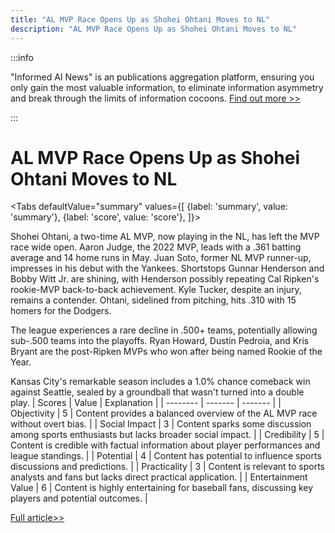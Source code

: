 ```yaml
---
title: "AL MVP Race Opens Up as Shohei Ohtani Moves to NL"
description: "AL MVP Race Opens Up as Shohei Ohtani Moves to NL"
---
```



:::info

"Informed AI News" is an publications aggregation platform, ensuring you only gain the most valuable information, to eliminate information asymmetry and break through the limits of information cocoons.  [Find out more >>](/docs/guides)

:::

# AL MVP Race Opens Up as Shohei Ohtani Moves to NL


<Tabs
	defaultValue="summary"
	values={[
	{label: 'summary', value: 'summary'},
	{label: 'score', value: 'score'},
]}>
<TabItem value="summary">


Shohei Ohtani, a two-time AL MVP, now playing in the NL, has left the MVP race wide open. Aaron Judge, the 2022 MVP, leads with a .361 batting average and 14 home runs in May. Juan Soto, former NL MVP runner-up, impresses in his debut with the Yankees. Shortstops Gunnar Henderson and Bobby Witt Jr. are shining, with Henderson possibly repeating Cal Ripken's rookie-MVP back-to-back achievement. Kyle Tucker, despite an injury, remains a contender. Ohtani, sidelined from pitching, hits .310 with 15 homers for the Dodgers.

The league experiences a rare decline in .500+ teams, potentially allowing sub-.500 teams into the playoffs. Ryan Howard, Dustin Pedroia, and Kris Bryant are the post-Ripken MVPs who won after being named Rookie of the Year.

Kansas City's remarkable season includes a 1.0% chance comeback win against Seattle, sealed by a groundball that wasn't turned into a double play.
</TabItem>
<TabItem value="score">
	| Scores     | Value   | Explanation |
	| -------- | ------- | ------- |
	| Objectivity  | 5    | Content provides a balanced overview of the AL MVP race without overt bias.    |
	| Social Impact | 3     | Content sparks some discussion among sports enthusiasts but lacks broader social impact.    |
	| Credibility    | 5    | Content is credible with factual information about player performances and league standings.    |
	| Potential    | 4    | Content has potential to influence sports discussions and predictions.    |
	| Practicality    | 3    | Content is relevant to sports analysts and fans but lacks direct practical application.    |
	| Entertainment Value    | 6    | Content is highly entertaining for baseball fans, discussing key players and potential outcomes.    |
</TabItem>
</Tabs>

[Full article>>](https://apnews.com/article/this-week-baseball-ohtani-989e691aafcff1c9a41be5cffe552680)
